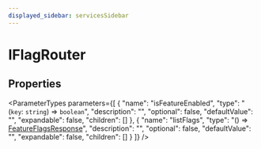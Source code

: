 ```yaml
---
displayed_sidebar: servicesSidebar
---
```



# IFlagRouter

## Properties

<ParameterTypes parameters={[
  {
    "name": "isFeatureEnabled",
    "type": "(`key`: `string`) => `boolean`",
    "description": "",
    "optional": false,
    "defaultValue": "",
    "expandable": false,
    "children": []
  },
  {
    "name": "listFlags",
    "type": "() => [FeatureFlagsResponse](../types/FeatureFlagsResponse.mdx)",
    "description": "",
    "optional": false,
    "defaultValue": "",
    "expandable": false,
    "children": []
  }
]} />
